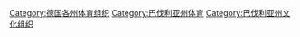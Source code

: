 [[Category:德国各州体育组织|Category:德国各州体育组织]]
[[Category:巴伐利亚州体育|Category:巴伐利亚州体育]]
[[Category:巴伐利亚州文化组织|Category:巴伐利亚州文化组织]]